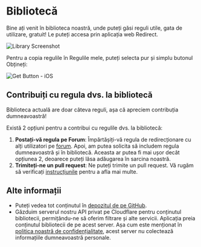 # Bibliotecă

Bine ați venit în biblioteca noastră, unde puteți găsi reguli utile, gata de utilizare, gratuit! Le puteți accesa prin aplicația web Redirect.

![Library Screenshot](/img/library-screenshot.webp)

Pentru a copia regulile în Regulile mele, puteți selecta pur și simplu butonul Obțineți:

![Get Button - iOS](/img/library-get-button-ios.gif)

## Contribuiți cu regula dvs. la bibliotecă

Biblioteca actuală are doar câteva reguli, așa că apreciem contribuția dumneavoastră!

Există 2 opțiuni pentru a contribui cu regulile dvs. la bibliotecă:

1. **Postați-vă regula pe Forum**: Împărtășiți-vă regula de redirecționare cu alți utilizatori pe [forum](https://github.com/mshibanami/redirect-web/discussions/categories/redirect-rules). Apoi, am putea solicita să includem regula dumneavoastră și în bibliotecă. Aceasta ar putea fi mai ușor decât opțiunea 2, deoarece puteți lăsa adăugarea în sarcina noastră.
2. **Trimiteți-ne un pull request**: Ne puteți trimite un pull request. Vă rugăm să verificați [instrucțiunile](https://github.com/mshibanami/redirect-web/tree/main/library) pentru a afla mai multe.

## Alte informații

- Puteți vedea tot conținutul în [depozitul de pe GitHub](https://github.com/mshibanami/redirect-web/tree/main/library).
- Găzduim serverul nostru API privat pe Cloudflare pentru conținutul bibliotecii, permițându-ne să oferim filtrare și alte servicii. Aplicația preia conținutul bibliotecii de pe acest server. Așa cum este menționat în [politica noastră de confidențialitate](privacy-policy.mdx), acest server nu colectează informațiile dumneavoastră personale.
